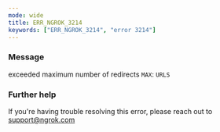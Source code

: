 ```yaml
---
mode: wide
title: ERR_NGROK_3214
keywords: ["ERR_NGROK_3214", "error 3214"]
---
```



### Message

exceeded maximum number of redirects `MAX`: `URLS`

<ErrorDetails />

### Further help

If you're having trouble resolving this error, please reach out to [support@ngrok.com](mailto:support@ngrok.com?subject=Help%20with%20ERR_NGROK_3214)
